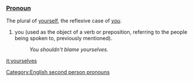 ===[[Pronoun]]===
The plural of [[yourself]], the reflexive case of ''[[you]]''. 

#you (used as the object of a verb or preposition, referring to the people being spoken to, previously mentioned).
#:''You shouldn't blame yourselves.''

[[Category:English second person pronouns]]

[[it:yourselves]]